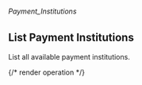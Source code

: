###### *Payment_Institutions*

## List Payment Institutions

List all available payment institutions.

{/* render operation */}
